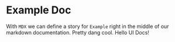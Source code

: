 
<Meta title="Components|Example" component={Example} />

# Example Doc

With `MDX` we can define a story for `Example` right in the middle of our
markdown documentation. Pretty dang cool. Hello UI Docs!

<Preview>
  <Story name="Default">
    <Example />
  </Story>
</Preview>
